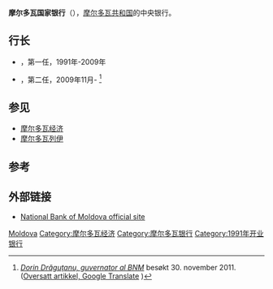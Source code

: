 {{Infobox Central bank
|bank_name_in_local = Banca Naţională a Moldovei <small>{{ro icon}}</small>
|image_1            = 
|image_title_1      = 
|image_2            = 
|image_title_2      = 
|image_width_2      = 
|headquarters       = [[基希讷乌|基希讷乌]]
|established        = 1991年
|president          = {{le|多林·德勒古察努|Dorin Drăguțanu}}
|leader_title       = 行长
|bank_of            = {{flag|Moldova}}
|currency           = [[摩尔多瓦列伊|摩尔多瓦列伊]]
|currency_iso       = MDL
|reserves           = 
|borrowing_rate     =
|deposit_rate       =
|website            = {{url|www.bnm.md}}
|preceded           =
|succeeded          =
|footnotes          =
}}

'''摩尔多瓦国家银行'''（{{lang-ro|Banca Naţională a Moldovei}}），[[摩尔多瓦共和国|摩尔多瓦共和国]]的中央银行。

== 行长 ==
*{{le|列昂尼德·特尔马丘|Leonid Tălmaci}}，第一任，1991年-2009年
*{{le|多林·德勒古察努|Dorin Drăguțanu}}，第二任，2009年11月-   <ref>[http://eleonora-lisnic.blogspot.com/2009/11/dorin-dragutanu-guvernator-al-bnm.html ''Dorin Drăguţanu, guvernator al BNM''] {{Wayback|url=http://eleonora-lisnic.blogspot.com/2009/11/dorin-dragutanu-guvernator-al-bnm.html |date=20141226060444 }} besøkt 30. november 2011. ([http://translate.google.com/translate?sl=ru&tl=no&js=n&prev=_t&hl=en&ie=UTF-8&layout=2&eotf=1&u=http%3A%2F%2Feleonora-lisnic.blogspot.com%2F2009%2F11%2Fdorin-dragutanu-guvernator-al-bnm.html Oversatt artikkel, Google Translate] {{Wayback|url=http://translate.google.com/translate?sl=ru&tl=no&js=n&prev=_t&hl=en&ie=UTF-8&layout=2&eotf=1&u=http%3A%2F%2Feleonora-lisnic.blogspot.com%2F2009%2F11%2Fdorin-dragutanu-guvernator-al-bnm.html |date=20150602015215 }})</ref>

== 参见 ==
*[[摩尔多瓦经济|摩尔多瓦经济]]
*[[摩尔多瓦列伊|摩尔多瓦列伊]]

== 参考 ==
{{reflist}}

== 外部链接 ==
*{{ro icon}} {{en icon}} [http://www.bnm.md/ National Bank of Moldova official site] {{Wayback|url=http://www.bnm.md/ |date=20190614233411 }}

{{Moldova topics}}
{{Central banks}}

{{coord|47|01|45|N|28|50|17|E|type:landmark_source:kolossus-frwiki|display=title}}

[[Category:中央银行|Moldova]]
[[Category:摩尔多瓦经济|Category:摩尔多瓦经济]]
[[Category:摩尔多瓦银行|Category:摩尔多瓦银行]]
[[Category:1991年开业银行|Category:1991年开业银行]]

{{Moldova-stub}}